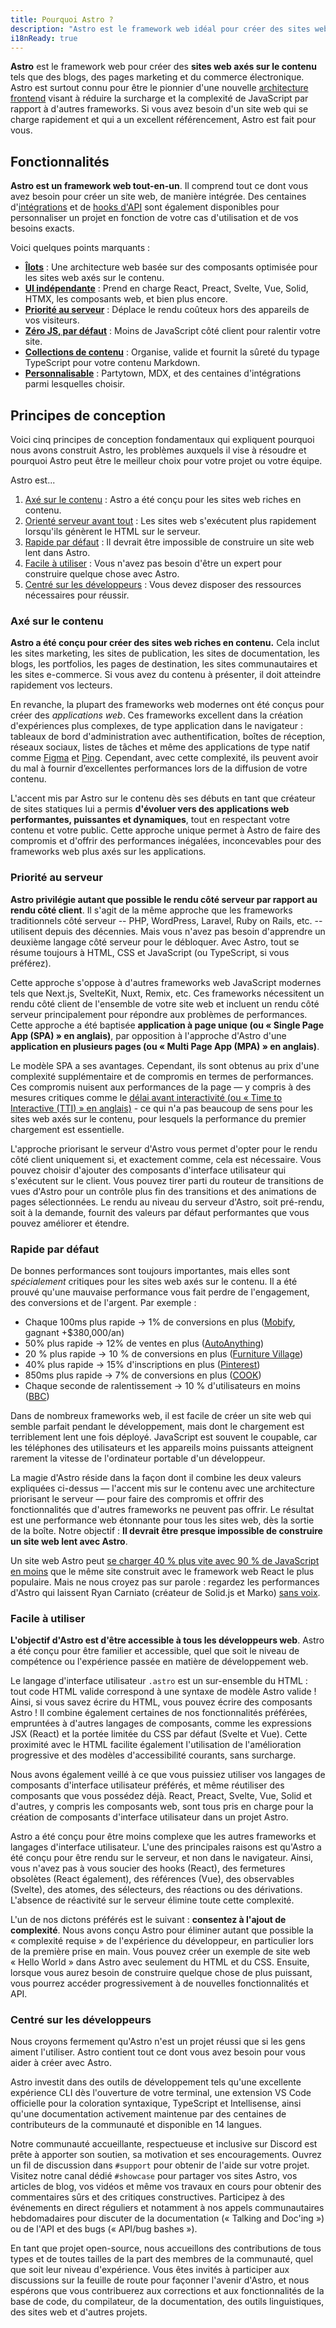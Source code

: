 ```yaml
---
title: Pourquoi Astro ?
description: "Astro est le framework web idéal pour créer des sites web axés sur le contenu, comme des blogs, des sites marketing et des sites e-commerce. Découvrez pourquoi Astro pourrait être un bon choix pour votre prochain site web."
i18nReady: true
---
```


**Astro** est le framework web pour créer des **sites web axés sur le contenu** tels que des blogs, des pages marketing et du commerce électronique. Astro est surtout connu pour être le pionnier d'une nouvelle [architecture frontend](/fr/concepts/islands/) visant à réduire la surcharge et la complexité de JavaScript par rapport à d'autres frameworks. Si vous avez besoin d'un site web qui se charge rapidement et qui a un excellent référencement, Astro est fait pour vous.

## Fonctionnalités

**Astro est un framework web tout-en-un**. Il comprend tout ce dont vous avez besoin pour créer un site web, de manière intégrée. Des centaines d'[intégrations](https://astro.build/integrations/) et de [hooks d'API](/fr/reference/integrations-reference/) sont également disponibles pour personnaliser un projet en fonction de votre cas d'utilisation et de vos besoins exacts.

Voici quelques points marquants :

- **[Îlots](/fr/concepts/islands/)** : Une architecture web basée sur des composants optimisée pour les sites web axés sur le contenu.
- **[UI indépendante](/fr/guides/framework-components/)** : Prend en charge React, Preact, Svelte, Vue, Solid, HTMX, les composants web, et bien plus encore.
- **[Priorité au serveur](/fr/guides/on-demand-rendering/)** : Déplace le rendu coûteux hors des appareils de vos visiteurs.
- **[Zéro JS, par défaut](/fr/basics/astro-components/)** : Moins de JavaScript côté client pour ralentir votre site.
- **[Collections de contenu](/fr/guides/content-collections/)** : Organise, valide et fournit la sûreté du typage TypeScript pour votre contenu Markdown.
- **[Personnalisable](/fr/guides/integrations-guide/)** : Partytown, MDX, et des centaines d'intégrations parmi lesquelles choisir.

## Principes de conception

Voici cinq principes de conception fondamentaux qui expliquent pourquoi nous avons construit Astro, les problèmes auxquels il vise à résoudre et pourquoi Astro peut être le meilleur choix pour votre projet ou votre équipe.

Astro est...

1. [Axé sur le contenu](#axé-sur-le-contenu) : Astro a été conçu pour les sites web riches en contenu.
2. [Orienté serveur avant tout](#priorité-au-serveur) : Les sites web s'exécutent plus rapidement lorsqu'ils génèrent le HTML sur le serveur.
3. [Rapide par défaut](#rapide-par-défaut) : Il devrait être impossible de construire un site web lent dans Astro.
4. [Facile à utiliser](#facile-à-utiliser) : Vous n'avez pas besoin d'être un expert pour construire quelque chose avec Astro.
5. [Centré sur les développeurs](#centré-sur-les-développeurs) : Vous devez disposer des ressources nécessaires pour réussir.

### Axé sur le contenu

**Astro a été conçu pour créer des sites web riches en contenu.** Cela inclut les sites marketing, les sites de publication, les sites de documentation, les blogs, les portfolios, les pages de destination, les sites communautaires et les sites e-commerce. Si vous avez du contenu à présenter, il doit atteindre rapidement vos lecteurs.

En revanche, la plupart des frameworks web modernes ont été conçus pour créer des *applications web*. Ces frameworks excellent dans la création d'expériences plus complexes, de type application dans le navigateur : tableaux de bord d'administration avec authentification, boîtes de réception, réseaux sociaux, listes de tâches et même des applications de type natif comme [Figma](https://figma.com/) et [Ping](https://ping.gg/). Cependant, avec cette complexité, ils peuvent avoir du mal à fournir d’excellentes performances lors de la diffusion de votre contenu.

L'accent mis par Astro sur le contenu dès ses débuts en tant que créateur de sites statiques lui a permis **d'évoluer vers des applications web performantes, puissantes et dynamiques**, tout en respectant votre contenu et votre public. Cette approche unique permet à Astro de faire des compromis et d'offrir des performances inégalées, inconcevables pour des frameworks web plus axés sur les applications.

### Priorité au serveur

**Astro privilégie autant que possible le rendu côté serveur par rapport au rendu côté client**. Il s'agit de la même approche que les frameworks traditionnels côté serveur -- PHP, WordPress, Laravel, Ruby on Rails, etc. -- utilisent depuis des décennies. Mais vous n'avez pas besoin d'apprendre un deuxième langage côté serveur pour le débloquer. Avec Astro, tout se résume toujours à HTML, CSS et JavaScript (ou TypeScript, si vous préférez).

Cette approche s'oppose à d'autres frameworks web JavaScript modernes tels que Next.js, SvelteKit, Nuxt, Remix, etc. Ces frameworks nécessitent un rendu côté client de l'ensemble de votre site web et incluent un rendu côté serveur principalement pour répondre aux problèmes de performances. Cette approche a été baptisée **application à page unique (ou « Single Page App (SPA) » en anglais)**, par opposition à l'approche d'Astro d'une **application en plusieurs pages (ou « Multi Page App (MPA) » en anglais)**.

Le modèle SPA a ses avantages. Cependant, ils sont obtenus au prix d'une complexité supplémentaire et de compromis en termes de performances. Ces compromis nuisent aux performances de la page — y compris à des mesures critiques comme le [délai avant interactivité (ou « Time to Interactive (TTI) » en anglais)](https://web.dev/interactive/) - ce qui n'a pas beaucoup de sens pour les sites web axés sur le contenu, pour lesquels la performance du premier chargement est essentielle.

L'approche priorisant le serveur d'Astro vous permet d'opter pour le rendu côté client uniquement si, et exactement comme, cela est nécessaire. Vous pouvez choisir d'ajouter des composants d'interface utilisateur qui s'exécutent sur le client. Vous pouvez tirer parti du routeur de transitions de vues d'Astro pour un contrôle plus fin des transitions et des animations de pages sélectionnées. Le rendu au niveau du serveur d'Astro, soit pré-rendu, soit à la demande, fournit des valeurs par défaut performantes que vous pouvez améliorer et étendre.

### Rapide par défaut

De bonnes performances sont toujours importantes, mais elles sont *spécialement* critiques pour les sites web axés sur le contenu. Il a été prouvé qu'une mauvaise performance vous fait perdre de l'engagement, des conversions et de l'argent. Par exemple :

- Chaque 100ms plus rapide → 1% de conversions en plus ([Mobify](https://web.dev/why-speed-matters/), gagnant +$380,000/an)
- 50% plus rapide → 12% de ventes en plus ([AutoAnything](https://www.digitalcommerce360.com/2010/08/19/web-accelerator-revs-conversion-and-sales-autoanything/))
- 20 % plus rapide → 10 % de conversions en plus ([Furniture Village](https://www.thinkwithgoogle.com/intl/en-gb/marketing-strategies/app-and-mobile/furniture-village-and-greenlight-slash-page-load-times-boosting-user-experience/))
- 40% plus rapide → 15% d'inscriptions en plus ([Pinterest](https://medium.com/pinterest-engineering/driving-user-growth-with-performance-improvements-cfc50dafadd7))
- 850ms plus rapide → 7% de conversions en plus ([COOK](https://web.dev/why-speed-matters/))
- Chaque seconde de ralentissement → 10 % d'utilisateurs en moins ([BBC](https://www.creativebloq.com/features/how-the-bbc-builds-websites-that-scale))

Dans de nombreux frameworks web, il est facile de créer un site web qui semble parfait pendant le développement, mais dont le chargement est terriblement lent une fois déployé. JavaScript est souvent le coupable, car les téléphones des utilisateurs et les appareils moins puissants atteignent rarement la vitesse de l'ordinateur portable d'un développeur.

La magie d'Astro réside dans la façon dont il combine les deux valeurs expliquées ci-dessus — l'accent mis sur le contenu avec une architecture priorisant le serveur — pour faire des compromis et offrir des fonctionnalités que d'autres frameworks ne peuvent pas offrir. Le résultat est une performance web étonnante pour tous les sites web, dès la sortie de la boîte. Notre objectif : **Il devrait être presque impossible de construire un site web lent avec Astro**.

Un site web Astro peut [se charger 40 % plus vite avec 90 % de JavaScript en moins](https://twitter.com/t3dotgg/status/1437195415439360003) que le même site construit avec le framework web React le plus populaire. Mais ne nous croyez pas sur parole : regardez les performances d'Astro qui laissent Ryan Carniato (créateur de Solid.js et Marko) [sans voix](https://youtu.be/2ZEMb_H-LYE?t=8163).


### Facile à utiliser

**L'objectif d'Astro est d'être accessible à tous les développeurs web**. Astro a été conçu pour être familier et accessible, quel que soit le niveau de compétence ou l'expérience passée en matière de développement web.

Le langage d'interface utilisateur `.astro` est un sur-ensemble du HTML : tout code HTML valide correspond à une syntaxe de modèle Astro valide ! Ainsi, si vous savez écrire du HTML, vous pouvez écrire des composants Astro ! Il combine également certaines de nos fonctionnalités préférées, empruntées à d'autres langages de composants, comme les expressions JSX (React) et la portée limitée du CSS par défaut (Svelte et Vue). Cette proximité avec le HTML facilite également l'utilisation de l'amélioration progressive et des modèles d'accessibilité courants, sans surcharge.

Nous avons également veillé à ce que vous puissiez utiliser vos langages de composants d'interface utilisateur préférés, et même réutiliser des composants que vous possédez déjà. React, Preact, Svelte, Vue, Solid et d'autres, y compris les composants web, sont tous pris en charge pour la création de composants d'interface utilisateur dans un projet Astro.

Astro a été conçu pour être moins complexe que les autres frameworks et langages d'interface utilisateur. L'une des principales raisons est qu'Astro a été conçu pour être rendu sur le serveur, et non dans le navigateur. Ainsi, vous n'avez pas à vous soucier des hooks (React), des fermetures obsolètes (React également), des références (Vue), des observables (Svelte), des atomes, des sélecteurs, des réactions ou des dérivations. L'absence de réactivité sur le serveur élimine toute cette complexité.

L'un de nos dictons préférés est le suivant : **consentez à l'ajout de complexité**. Nous avons conçu Astro pour éliminer autant que possible la « complexité requise » de l'expérience du développeur, en particulier lors de la première prise en main. Vous pouvez créer un exemple de site web « Hello World » dans Astro avec seulement du HTML et du CSS. Ensuite, lorsque vous aurez besoin de construire quelque chose de plus puissant, vous pourrez accéder progressivement à de nouvelles fonctionnalités et API.

### Centré sur les développeurs

Nous croyons fermement qu'Astro n'est un projet réussi que si les gens aiment l'utiliser. Astro contient tout ce dont vous avez besoin pour vous aider à créer avec Astro.

Astro investit dans des outils de développement tels qu'une excellente expérience CLI dès l'ouverture de votre terminal, une extension VS Code officielle pour la coloration syntaxique, TypeScript et Intellisense, ainsi qu'une documentation activement maintenue par des centaines de contributeurs de la communauté et disponible en 14 langues.

Notre communauté accueillante, respectueuse et inclusive sur Discord est prête à apporter son soutien, sa motivation et ses encouragements. Ouvrez un fil de discussion dans `#support` pour obtenir de l'aide sur votre projet. Visitez notre canal dédié `#showcase` pour partager vos sites Astro, vos articles de blog, vos vidéos et même vos travaux en cours pour obtenir des commentaires sûrs et des critiques constructives. Participez à des événements en direct réguliers et notamment à nos appels communautaires hebdomadaires pour discuter de la documentation (« Talking and Doc'ing ») ou de l'API et des bugs (« API/bug bashes »).

En tant que projet open-source, nous accueillons des contributions de tous types et de toutes tailles de la part des membres de la communauté, quel que soit leur niveau d'expérience. Vous êtes invités à participer aux discussions sur la feuille de route pour façonner l'avenir d'Astro, et nous espérons que vous contribuerez aux corrections et aux fonctionnalités de la base de code, du compilateur, de la documentation, des outils linguistiques, des sites web et d'autres projets.
